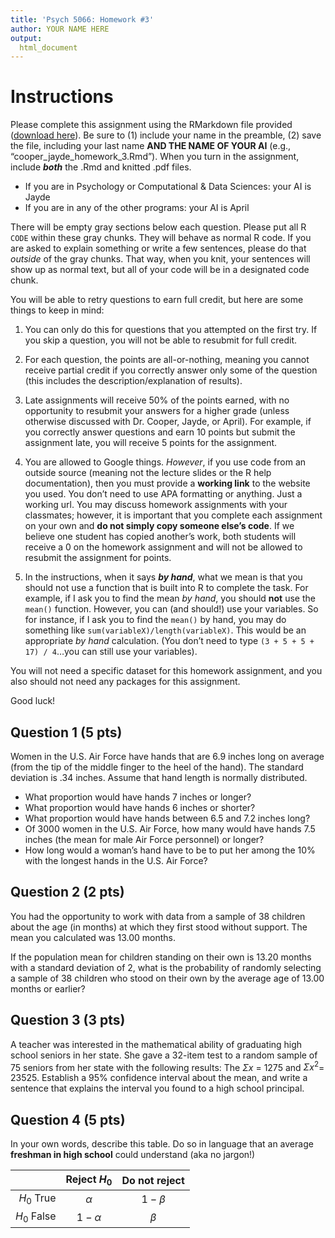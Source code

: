 ```yaml
---
title: 'Psych 5066: Homework #3'
author: YOUR NAME HERE
output: 
  html_document
---
```


# Instructions

Please complete this assignment using the RMarkdown file provided (<a href="homework_3.Rmd" download="homework_3.Rmd">download here</a>). Be sure to (1) include your name in the preamble, (2) save the file, including your last name **AND THE NAME OF YOUR AI** (e.g., "cooper_jayde_homework_3.Rmd"). When you turn in the assignment, include **_both_** the .Rmd and knitted .pdf files.

  - If you are in Psychology or Computational & Data Sciences: your AI is Jayde
  - If you are in any of the other programs: your AI is April

There will be empty gray sections below each question. Please put all R `CODE` within these gray chunks. They will behave as normal R code. If you are asked to explain something or write a few sentences, please do that *outside* of the gray chunks. That way, when you knit, your sentences will show up as normal text, but all of your code will be in a designated code chunk.

You will be able to retry questions to earn full credit, but here are some things to keep in mind:

1. You can only do this for questions that you attempted on the first try. If you skip a question, you will not be able to resubmit for full credit. 

2. For each question, the points are all-or-nothing, meaning you cannot receive partial credit if you correctly answer only some of the question (this includes the description/explanation of results).

3. Late assignments will receive 50% of the points earned, with no opportunity to resubmit your answers for a higher grade (unless otherwise discussed with Dr. Cooper, Jayde, or April). For example, if you correctly answer questions and earn 10 points but submit the assignment late, you will receive 5 points for the assignment. 

4. You are allowed to Google things. *However*, if you use code from an outside source (meaning not the lecture slides or the R help documentation), then you must provide a **working link** to the website you used. You don't need to use APA formatting or anything. Just a working url. You may discuss homework assignments with your classmates; however, it is important that you complete each assignment on your own and **do not simply copy someone else’s code**. If we believe one student has copied another’s work, both students will receive a 0 on the homework assignment and will not be allowed to resubmit the assignment for points.

5. In the instructions, when it says **_by hand_**, what we mean is that you should not use a function that is built into R to complete the task. For example, if I ask you to find the mean *by hand*, you should **not** use the `mean()` function. However, you can (and should!) use your variables. So for instance, if I ask you to find the `mean()` by hand, you may do something like `sum(variableX)/length(variableX)`. This would be an appropriate *by hand* calculation. (You don't need to type `(3 + 5 + 5 + 17) / 4`...you can still use your variables). 

You will not need a specific dataset for this homework assignment, and you also should not need any packages for this assignment.

Good luck!

## Question 1 (5 pts)

Women in the U.S. Air Force have hands that are 6.9 inches long on average (from the tip of the middle finger to the heel of the hand). The standard deviation is .34 inches. Assume that hand length is normally distributed.

* What proportion would have hands 7 inches or longer?
* What proportion would have hands 6 inches or shorter?
* What proportion would have hands between 6.5 and 7.2 inches long?
* Of 3000 women in the U.S. Air Force, how many would have hands 7.5 inches (the mean for male Air Force personnel) or longer?
* How long would a woman's hand have to be to put her among the 10% with the longest hands in the U.S. Air Force?

## Question 2 (2 pts)

You had the opportunity to work with data from a sample of 38 children about the age (in months) at which they first stood without support. The mean you calculated was 13.00 months.

If the population mean for children standing on their own is 13.20 months with a standard deviation of 2, what is the probability of randomly selecting a sample of 38 children who stood on their own by the average age of 13.00 months or earlier? 

## Question 3 (3 pts)

A teacher was interested in the mathematical ability of graduating high school seniors in her state. She gave a 32-item test to a random sample of 75 seniors from her state with the following results: The $\Sigma{x}$ = 1275 and $\Sigma{x^2}$= 23525. Establish a 95% confidence interval about the mean, and write a sentence that explains the interval you found to a high school principal.

## Question 4 (5 pts)

In your own words, describe this table. Do so in language that an average **freshman in high school** could understand (aka no jargon!)

|             |   Reject $H_0$   |   Do not reject  |
|------------:|:----------------:|:----------------:|
|  $H_0$ True |   $\alpha$   | $1-\beta$ |
| $H_0$ False | $1-\alpha$ |   $\beta$  |
